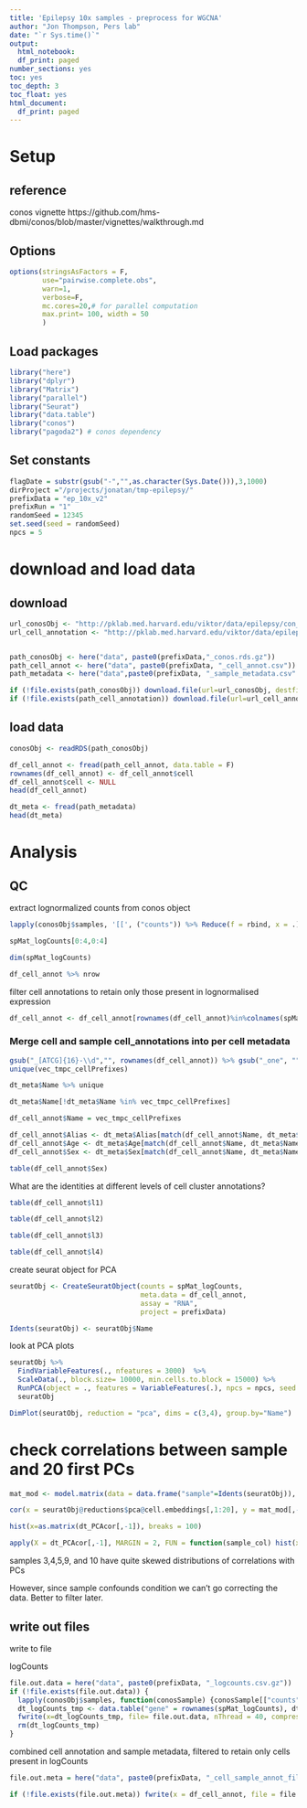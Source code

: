 ```yaml
---
title: 'Epilepsy 10x samples - preprocess for WGCNA'
author: "Jon Thompson, Pers lab"
date: "`r Sys.time()`" 
output:
  html_notebook: 
  df_print: paged
number_sections: yes
toc: yes
toc_depth: 3
toc_float: yes
html_document:
  df_print: paged
---
```


# Setup

## reference

conos vignette https://github.com/hms-dbmi/conos/blob/master/vignettes/walkthrough.md

## Options

```r
options(stringsAsFactors = F, 
        use="pairwise.complete.obs", 
        warn=1, 
        verbose=F,
        mc.cores=20,# for parallel computation
        max.print= 100, width = 50
        ) 
```

## Load packages

```r
library("here")
library("dplyr")
library("Matrix") 
library("parallel")
library("Seurat")
library("data.table")
library("conos")
library("pagoda2") # conos dependency
```

## Set constants

```r
flagDate = substr(gsub("-","",as.character(Sys.Date())),3,1000)
dirProject ="/projects/jonatan/tmp-epilepsy/"
prefixData = "ep_10x_v2"
prefixRun = "1"
randomSeed = 12345
set.seed(seed = randomSeed)
npcs = 5
```

# download and load data

## download 

```r
url_conosObj <- "http://pklab.med.harvard.edu/viktor/data/epilepsy/con_filt_samples_10x.rds.gz"
url_cell_annotation <- "http://pklab.med.harvard.edu/viktor/data/epilepsy/cell_annotation.csv"


path_conosObj <- here("data", paste0(prefixData,"_conos.rds.gz"))
path_cell_annot <- here("data", paste0(prefixData, "_cell_annot.csv"))
path_metadata <- here("data",paste0(prefixData, "_sample_metadata.csv" ))
```

```r
if (!file.exists(path_conosObj)) download.file(url=url_conosObj, destfile = path_conosObj)
if (!file.exists(path_cell_annotation)) download.file(url=url_cell_annotation, destfile=path_cell_annotation)
```

## load data

```r
conosObj <- readRDS(path_conosObj)
```

```r
df_cell_annot <- fread(path_cell_annot, data.table = F)
rownames(df_cell_annot) <- df_cell_annot$cell
df_cell_annot$cell <- NULL
head(df_cell_annot)
```

```r
dt_meta <- fread(path_metadata)
head(dt_meta)
```

# Analysis

## QC

extract lognormalized counts from conos object

```r
lapply(conosObj$samples, '[[', ("counts")) %>% Reduce(f = rbind, x = .) %>% t -> spMat_logCounts
```

```r
spMat_logCounts[0:4,0:4]
```

```r
dim(spMat_logCounts)
```

```r
df_cell_annot %>% nrow
```

filter cell annotations to retain only those present in lognormalised expression 

```r
df_cell_annot <- df_cell_annot[rownames(df_cell_annot)%in%colnames(spMat_logCounts),]
```

### Merge cell and sample cell_annotations into per cell metadata

```r
gsub("_[ATCG]{16}-\\d","", rownames(df_cell_annot)) %>% gsub("_one", "", .) -> vec_tmpc_cellPrefixes
unique(vec_tmpc_cellPrefixes)
```

```r
dt_meta$Name %>% unique
```

```r
dt_meta$Name[!dt_meta$Name %in% vec_tmpc_cellPrefixes]
```

```r
df_cell_annot$Name = vec_tmpc_cellPrefixes
```

```r
df_cell_annot$Alias <- dt_meta$Alias[match(df_cell_annot$Name, dt_meta$Name)]
df_cell_annot$Age <- dt_meta$Age[match(df_cell_annot$Name, dt_meta$Name)]
df_cell_annot$Sex <- dt_meta$Sex[match(df_cell_annot$Name, dt_meta$Name)]
```

```r
table(df_cell_annot$Sex)
```

What are the identities at different levels of cell cluster annotations?

```r
table(df_cell_annot$l1)
```

```r
table(df_cell_annot$l2)
```

```r
table(df_cell_annot$l3)
```

```r
table(df_cell_annot$l4)
```

create seurat object for PCA 

```r
seuratObj <- CreateSeuratObject(counts = spMat_logCounts, 
                                meta.data = df_cell_annot,
                                assay = "RNA",
                                project = prefixData)

```

```r
Idents(seuratObj) <- seuratObj$Name
```

look at PCA plots

```r
seuratObj %>% 
  FindVariableFeatures(., nfeatures = 3000)  %>% 
  ScaleData(., block.size= 10000, min.cells.to.block = 15000) %>%
  RunPCA(object = ., features = VariableFeatures(.), npcs = npcs, seed.use = randomSeed, verbose=F) -> 
  seuratObj
```

```r
DimPlot(seuratObj, reduction = "pca", dims = c(3,4), group.by="Name")
```

# check correlations between sample and 20 first PCs

```r
mat_mod <- model.matrix(data = data.frame("sample"=Idents(seuratObj)), object = formula(x=~sample_name))
```

```r
cor(x = seuratObj@reductions$pca@cell.embeddings[,1:20], y = mat_mod[,-1], method = "pearson") %>% data.table("PC"=rownames(.),.) -> dt_PCAcor
```

```r
hist(x=as.matrix(dt_PCAcor[,-1]), breaks = 100)
```

```r
apply(X = dt_PCAcor[,-1], MARGIN = 2, FUN = function(sample_col) hist(x=sample_col))
```

samples 3,4,5,9, and 10 have quite skewed distributions of correlations with PCs

However, since sample confounds condition we can't go correcting the data. Better to filter later.

## write out files

write to file

logCounts 

```r
file.out.data = here("data", paste0(prefixData, "_logcounts.csv.gz"))
if (!file.exists(file.out.data)) {
  lapply(conosObj$samples, function(conosSample) {conosSample[["counts"]] %>% as.matrix %>% t %>% as.data.table}) %>% Reduce(f = cbind, x = .) -> dt_logCounts_tmp
  dt_logCounts_tmp <- data.table("gene" = rownames(spMat_logCounts), dt_logCounts_tmp) 
  fwrite(x=dt_logCounts_tmp, file= file.out.data, nThread = 40, compress = "gzip",showProgress = T)
  rm(dt_logCounts_tmp)
}
```

combined cell annotation and sample metadata, filtered to retain only cells present in logCounts

```r
file.out.meta = here("data", paste0(prefixData, "_cell_sample_annot_filter.csv"))
```

```r
if (!file.exists(file.out.meta)) fwrite(x = df_cell_annot, file = file.out.meta, nThread=20, showProgress = T, row.names = T)
```
